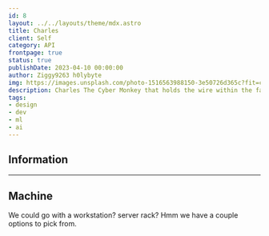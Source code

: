 ```yaml
---
id: 8
layout: ../../layouts/theme/mdx.astro
title: Charles
client: Self
category: API
frontpage: true
status: true
publishDate: 2023-04-10 00:00:00
author: Ziggy9263 h0lybyte
img: https://images.unsplash.com/photo-1516563988150-3e50726d365c?fit=crop&w=1400&h=700&q=75
description: Charles The Cyber Monkey that holds the wire within the fabric of the matrix.
tags:
- design
- dev
- ml
- ai
---
```


## Information

* * *

## Machine

We could go with a workstation? server rack? Hmm we have a couple options to pick from.